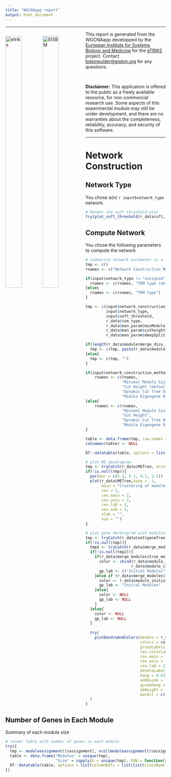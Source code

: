 ---
title: "WGCNAapp report"
output: html_document
---

<style type="text/css">
  h1.title {
    text-align: center;
  }
</style>

--------------------

<p style="float:left;width:50%;">[![etriks](etriks.png){ width=45% }](http://www.etriks.org)
[![EISBM](EISBM.png){ width=45% }](http://www.eisbm.org) </p>

<p style="display:inline;"> This report is generated from the WGCNAapp developped by the [European Institute for Systems Biology and Medicine](http://www.eisbm.org/) for the [eTRIKS](http://www.etriks.org) project. 
Contact <bdemeulder@eisbm.org> for any questions.</p>
<br>

**Disclaimer:** This application is offered to the public as a freely available resource, for non-commercial research use. 
Some aspects of this experimental module may still be under development, and there are no warranties about the completeness, reliability, accuracy, and security of this software.

-------------------

# Network Construction

## Network Type

You chose a(n) `r input$network_type` network.

```{r plot_sft, echo = FALSE, ,dev = 'svg', fig.width = 27, fig.asp = 1, out.width = '100%'}
# Render the soft threshold plot
try(plot_soft_threshold(r_data$sft, powers))
```

## Compute Network
You chose the following parameters to compute the network
```{r parameters, echo = FALSE}
# summarize network parameter in a table
tmp <- c()
rnames <- c("Network Construction Method", "Network type", "Soft Threshold")

if(input$network_type != "unsigned"){
  rnames <- c(rnames, "TOM type (default)")
}else{
  rnames <- c(rnames, "TOM type")
}

tmp <- c(input$network_construction_method,
         input$network_type,
         input$soft_threshold,
         r_data$tom_type,
         r_data$man_param$minModuleSize, 
         r_data$man_param$cutheight, 
         r_data$man_param$deepSplit)

if(length(r_data$module$merge_diss_it) > 0){
  tmp <- c(tmp, paste(r_data$module$merge_diss_it, collapse = "; "))
}else{
  tmp <- c(tmp, "")
}

if(input$network_construction_method != "Manual"){
    rnames <- c(rnames, 
                "Minimal Module Size (default)", 
                "Cut Height (default)", 
                "Dynamic Cut Tree Deep Split (default)", 
                "Module Eigengene Dissimilarity Threshold (default)")
}else{
    rnames <- c(rnames, 
                "Minimal Module Size", 
                "Cut Height", 
                "Dynamic Cut Tree Deep Split", 
                "Module Eigengene Dissimilarity Threshold")
}

table <- data.frame(tmp, row.names = rnames)
colnames(table) <- NULL

DT::datatable(table, options = list(columnDefs = list(list(className = 'dt-left', targets = 1))))
```

```{r Modules_plots, echo = FALSE, dev = 'svg', fig.width = 27, fig.asp = 0.5, out.width = '100%'} 
# plot ME dendrogram
tmp <- tryCatch(r_data$METree, error = function(e){return(NULL)})
if(!is.null(tmp)){
  par(mar = c(5.1, 5.1, 4.1, 2.1))
  plot(r_data$METree,hang = -1,
       main = "Clustering of module eigengenes",
       cex = 2,
       cex.main = 2,
       cex.axis = 2,
       cex.lab = 2,
       cex.sub = 2,
       xlab = "",
       sub = "")
}

# plot gene dendrogram with modules colors
tmp <- tryCatch(r_data$net$geneTree, error = function(e){return(NULL)})
if(!is.null(tmp)){
  tmp2 <- tryCatch(r_data$merge_modules$true_merged, error = function(e){return(NULL)})
  if(!is.null(tmp2)){
    if(r_data$merge_modules$true_merged >= 1){
      color <- cbind(r_data$module_initial$dynamicColors,  
                    r_data$module_current$moduleColors)
      gp_lab <- c("Initial Modules", "Merged Modules")
    }else if (r_data$merge_modules$true_merged == 0 & r_data$merge_modules$initial!= 0){
      color <- r_data$module_initial$dynamicColors
      gp_lab <- "Initial Modules"
    }else{
      color <- NULL
      gp_lab <- NULL
    }
  }else{
    color <- NULL
    gp_lab <- NULL
  }
  
  try(
    plotDendroAndColors(dendro = r_data$net$geneTree,
                        colors = color,
                        groupLabels = gp_lab,
                        cex.colorLabels = 1,
                        cex.main = 2,
                        cex.axis = 1,
                        cex.lab = 2,
                        dendroLabels = FALSE,
                        hang = 0.03,
                        addGuide = TRUE,
                        guideHang = 0.05,
                        abHeight = r_data$man_param$cutheight,
                        marAll = c(1, 7, 3, 1))
  )
}

```
 
## Number of Genes in Each Module

Summary of each module size
```{r module_size, echo = FALSE}
# render table with number of genes in each module
try({
  tmp <- moduleassignment()$assignment[, ncol(moduleassignment()$assignment)]
  table <- data.frame("Modules" = unique(tmp), 
                      "Size" = sapply(X = unique(tmp), FUN = function(x){sum(tmp == x)}))
  DT::datatable(table, options = list(columnDefs = list(list(className = 'dt-left', targets = 1))))
})
```


